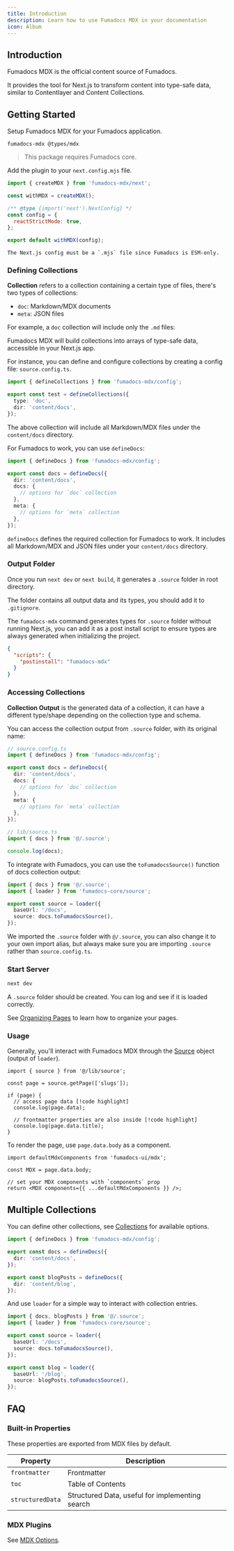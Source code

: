 ```yaml
---
title: Introduction
description: Learn how to use Fumadocs MDX in your documentation
icon: Album
---
```


## Introduction

Fumadocs MDX is the official content source of Fumadocs.

It provides the tool for Next.js to transform content into type-safe data, similar to Contentlayer and Content Collections.

## Getting Started

Setup Fumadocs MDX for your Fumadocs application.

```package-install
fumadocs-mdx @types/mdx
```

> This package requires Fumadocs core.

Add the plugin to your `next.config.mjs` file.

```js
import { createMDX } from 'fumadocs-mdx/next';

const withMDX = createMDX();

/** @type {import('next').NextConfig} */
const config = {
  reactStrictMode: true,
};

export default withMDX(config);
```

<Callout title="ESM Only" type='warn' className="mt-4">

    The Next.js config must be a `.mjs` file since Fumadocs is ESM-only.

</Callout>

### Defining Collections

**Collection** refers to a collection containing a certain type of files, there's two types of collections:

- `doc`: Markdown/MDX documents
- `meta`: JSON files

For example, a `doc` collection will include only the `.md` files:

<Files>
  <Folder name="folder" defaultOpen>
    <File name="ui.md" />
  </Folder>
  <File name="hello.md" />
  <File name="index.md" />
  <File
    name="meta.json"
    className="opacity-50 cursor-not-allowed"
    aria-disabled
  />
</Files>

Fumadocs MDX will build collections into arrays of type-safe data, accessible in your Next.js app.

For instance, you can define and configure collections by creating a config file: `source.config.ts`.

```ts title="source.config.ts"
import { defineCollections } from 'fumadocs-mdx/config';

export const test = defineCollections({
  type: 'doc',
  dir: 'content/docs',
});
```

The above collection will include all Markdown/MDX files under the `content/docs` directory.

For Fumadocs to work, you can use `defineDocs`:

```ts title="source.config.ts"
import { defineDocs } from 'fumadocs-mdx/config';

export const docs = defineDocs({
  dir: 'content/docs',
  docs: {
    // options for `doc` collection
  },
  meta: {
    // options for `meta` collection
  },
});
```

`defineDocs` defines the required collection for Fumadocs to work.
It includes all Markdown/MDX and JSON files under your `content/docs` directory.

### Output Folder

Once you run `next dev` or `next build`, it generates a `.source` folder in root directory.

The folder contains all output data and its types, you should add it to `.gitignore`.

The `fumadocs-mdx` command generates types for `.source` folder without running Next.js, you can add it as a post install script to ensure types are always generated when initializing the project.

```json title="package.json"
{
  "scripts": {
    "postinstall": "fumadocs-mdx"
  }
}
```

### Accessing Collections

**Collection Output** is the generated data of a collection, it can have a different type/shape depending on the collection type and schema.

You can access the collection output from `.source` folder, with its original name:

```ts
// source.config.ts
import { defineDocs } from 'fumadocs-mdx/config';

export const docs = defineDocs({
  dir: 'content/docs',
  docs: {
    // options for `doc` collection
  },
  meta: {
    // options for `meta` collection
  },
});

// lib/source.ts
import { docs } from '@/.source';

console.log(docs);
```

To integrate with Fumadocs, you can use the `toFumadocsSource()` function of docs collection output:

```ts title="lib/source.ts"
import { docs } from '@/.source';
import { loader } from 'fumadocs-core/source';

export const source = loader({
  baseUrl: '/docs',
  source: docs.toFumadocsSource(),
});
```

We imported the `.source` folder with `@/.source`, you can also change it to your own import alias, but always make sure you are importing `.source` rather than `source.config.ts`.

### Start Server

```bash
next dev
```

A `.source` folder should be created. You can log and see if it is loaded correctly.

See [Organizing Pages](/docs/ui/page-conventions) to learn how to organize your pages.

### Usage

Generally, you'll interact with Fumadocs MDX through the [Source](/docs/headless/source-api#output) object (output of `loader`).

```tsx
import { source } from '@/lib/source';

const page = source.getPage(['slugs']);

if (page) {
  // access page data [!code highlight]
  console.log(page.data);

  // frontmatter properties are also inside [!code highlight]
  console.log(page.data.title);
}
```

To render the page, use `page.data.body` as a component.

```tsx
import defaultMdxComponents from 'fumadocs-ui/mdx';

const MDX = page.data.body;

// set your MDX components with `components` prop
return <MDX components={{ ...defaultMdxComponents }} />;
```

## Multiple Collections

You can define other collections, see [Collections](/docs/mdx/collections) for available options.

```ts title="source.config.ts"
import { defineDocs } from 'fumadocs-mdx/config';

export const docs = defineDocs({
  dir: 'content/docs',
});

export const blogPosts = defineDocs({
  dir: 'content/blog',
});
```

And use `loader` for a simple way to interact with collection entries.

```ts title="lib/source.ts"
import { docs, blogPosts } from '@/.source';
import { loader } from 'fumadocs-core/source';

export const source = loader({
  baseUrl: '/docs',
  source: docs.toFumadocsSource(),
});

export const blog = loader({
  baseUrl: '/blog',
  source: blogPosts.toFumadocsSource(),
});
```

## FAQ

### Built-in Properties

These properties are exported from MDX files by default.

| Property         | Description                                     |
| ---------------- | ----------------------------------------------- |
| `frontmatter`    | Frontmatter                                     |
| `toc`            | Table of Contents                               |
| `structuredData` | Structured Data, useful for implementing search |

### MDX Plugins

See [MDX Options](/docs/mdx/mdx).
